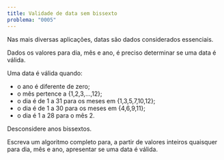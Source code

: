 ```yaml
---
title: Validade de data sem bissexto
problema: "0005"
---
```

::: {#exr-0005}
Nas mais diversas aplicações, datas são dados considerados essenciais.

Dados os valores para dia, mês e ano, é preciso determinar se uma data é válida.

Uma data é válida quando:

* o ano é diferente de zero;
* o mês pertence a {1,2,3,…,12};
* o dia é de 1 a 31 para os meses em {1,3,5,7,10,12};
* o dia é de 1 a 30 para os meses em {4,6,9,11};
* o dia é 1 a 28 para o mês 2.

Desconsidere anos bissextos.

Escreva um algoritmo completo para, a partir de valores inteiros quaisquer para dia, mês e ano, apresentar se uma data é válida.

<!-- @sol-0005 -->
:::

